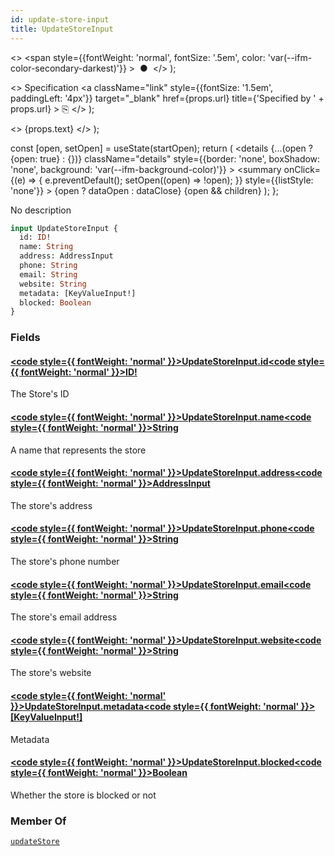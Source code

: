```yaml
---
id: update-store-input
title: UpdateStoreInput
---
```


  <>
    <span
      style={{fontWeight: 'normal', fontSize: '.5em', color: 'var(--ifm-color-secondary-darkest)'}}
    >
      &nbsp;●&nbsp;
    </span>
  </>
);

  <>
    Specification
    <a
      className="link"
      style={{fontSize: '1.5em', paddingLeft: '4px'}}
      target="_blank"
      href={props.url}
      title={'Specified by ' + props.url}
    >
      ⎘
    </a>
  </>
);

  <>
    <span className={props.class}>{props.text}</span>
  </>
);


  const [open, setOpen] = useState(startOpen);
  return (
    <details
      {...(open ? {open: true} : {})}
      className="details"
      style={{border: 'none', boxShadow: 'none', background: 'var(--ifm-background-color)'}}
    >
      <summary
        onClick={(e) => {
          e.preventDefault();
          setOpen((open) => !open);
        }}
        style={{listStyle: 'none'}}
      >
        {open ? dataOpen : dataClose}
      </summary>
      {open && children}
    </details>
  );
};

No description

```graphql
input UpdateStoreInput {
  id: ID!
  name: String
  address: AddressInput
  phone: String
  email: String
  website: String
  metadata: [KeyValueInput!]
  blocked: Boolean
}
```

### Fields

#### [<code style={{ fontWeight: 'normal' }}>UpdateStoreInput.<b>id</b></code>](#)<Bullet />[<code style={{ fontWeight: 'normal' }}><b>ID!</b></code>](/docs/apis/graphql/types/scalars/id.mdx) <Badge class="badge badge--secondary badge--non_null" text="non-null"/> <Badge class="badge badge--secondary " text="scalar"/>

The Store's ID

#### [<code style={{ fontWeight: 'normal' }}>UpdateStoreInput.<b>name</b></code>](#)<Bullet />[<code style={{ fontWeight: 'normal' }}><b>String</b></code>](/docs/apis/graphql/types/scalars/string.mdx) <Badge class="badge badge--secondary " text="scalar"/>

A name that represents the store

#### [<code style={{ fontWeight: 'normal' }}>UpdateStoreInput.<b>address</b></code>](#)<Bullet />[<code style={{ fontWeight: 'normal' }}><b>AddressInput</b></code>](/docs/apis/graphql/types/inputs/address-input.mdx) <Badge class="badge badge--secondary " text="input"/>

The store's address

#### [<code style={{ fontWeight: 'normal' }}>UpdateStoreInput.<b>phone</b></code>](#)<Bullet />[<code style={{ fontWeight: 'normal' }}><b>String</b></code>](/docs/apis/graphql/types/scalars/string.mdx) <Badge class="badge badge--secondary " text="scalar"/>

The store's phone number

#### [<code style={{ fontWeight: 'normal' }}>UpdateStoreInput.<b>email</b></code>](#)<Bullet />[<code style={{ fontWeight: 'normal' }}><b>String</b></code>](/docs/apis/graphql/types/scalars/string.mdx) <Badge class="badge badge--secondary " text="scalar"/>

The store's email address

#### [<code style={{ fontWeight: 'normal' }}>UpdateStoreInput.<b>website</b></code>](#)<Bullet />[<code style={{ fontWeight: 'normal' }}><b>String</b></code>](/docs/apis/graphql/types/scalars/string.mdx) <Badge class="badge badge--secondary " text="scalar"/>

The store's website

#### [<code style={{ fontWeight: 'normal' }}>UpdateStoreInput.<b>metadata</b></code>](#)<Bullet />[<code style={{ fontWeight: 'normal' }}><b>[KeyValueInput!]</b></code>](/docs/apis/graphql/types/inputs/key-value-input.mdx) <Badge class="badge badge--secondary " text="list"/> <Badge class="badge badge--secondary " text="input"/>

Metadata

#### [<code style={{ fontWeight: 'normal' }}>UpdateStoreInput.<b>blocked</b></code>](#)<Bullet />[<code style={{ fontWeight: 'normal' }}><b>Boolean</b></code>](/docs/apis/graphql/types/scalars/boolean.mdx) <Badge class="badge badge--secondary " text="scalar"/>

Whether the store is blocked or not

### Member Of

[`updateStore`](/docs/apis/graphql/operations/mutations/update-store.mdx) <Badge class="badge badge--secondary badge--relation" text="mutation"/>
